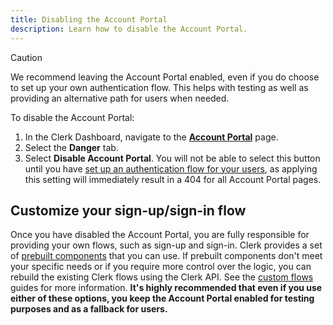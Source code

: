```yaml
---
title: Disabling the Account Portal
description: Learn how to disable the Account Portal.
---
```


> [!CAUTION]
> We recommend leaving the Account Portal enabled, even if you do choose to set up your own authentication flow. This helps with testing as well as providing an alternative path for users when needed.

To disable the Account Portal:

1. In the Clerk Dashboard, navigate to the [**Account Portal**](https://dashboard.clerk.com/last-active?path=account-portal) page.
1. Select the **Danger** tab.
1. Select **Disable Account Portal**. You will not be able to select this button until you have [set up an authentication flow for your users](#customize-your-sign-up-sign-in-flow), as applying this setting will immediately result in a 404 for all Account Portal pages.

## Customize your sign-up/sign-in flow

Once you have disabled the Account Portal, you are fully responsible for providing your own flows, such as sign-up and sign-in. Clerk provides a set of [prebuilt components](/docs/components/overview) that you can use. If prebuilt components don't meet your specific needs or if you require more control over the logic, you can rebuild the existing Clerk flows using the Clerk API. See the [custom flows](/docs/guides/development/custom-flows/overview) guides for more information. **It's highly recommended that even if you use either of these options, you keep the Account Portal enabled for testing purposes and as a fallback for users.**

